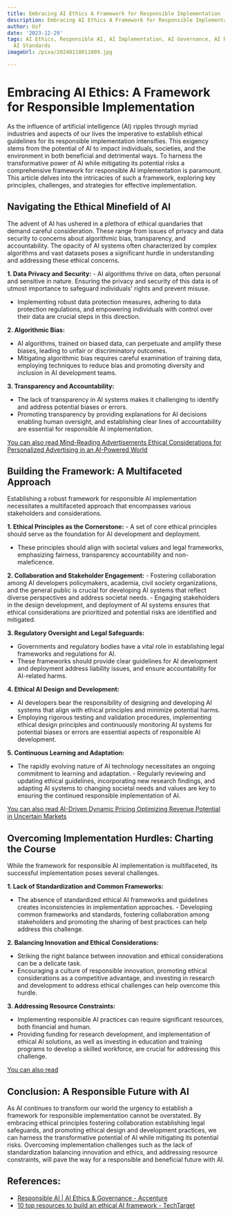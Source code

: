 ```yaml
---
title: Embracing AI Ethics A Framework for Responsible Implementation
description: Embracing AI Ethics A Framework for Responsible Implementation
author: Usf
date: '2023-12-29'
tags: AI Ethics, Responsible AI, AI Implementation, AI Governance, AI Regulation,
  AI Standards
imageUrl: /pixa/20240118011809.jpg

---
```

# Embracing AI Ethics: A Framework for Responsible Implementation

As the influence  of artificial intelligence (AI) ripples through myriad industries and aspects of our lives the imperative to establish ethical guidelines for  its  responsible implementation intensifies. This  exigency stems from the potential of AI to impact individuals,  societies, and the environment in both  beneficial and detrimental ways. To  harness the transformative power of AI while mitigating its potential risks a  comprehensive framework for responsible AI implementation is  paramount. This article delves into the intricacies of such a framework,  exploring key principles, challenges, and strategies for effective implementation.

## Navigating the Ethical Minefield of AI

The advent of AI has ushered in a plethora of ethical  quandaries that demand careful consideration. These range from issues of  privacy and data security to concerns about  algorithmic bias, transparency, and accountability. The opacity of AI systems often characterized by complex algorithms  and vast datasets poses a significant hurdle  in understanding and addressing these ethical concerns.

**1. Data Privacy and  Security:**
    - AI algorithms thrive on data, often personal and  sensitive in nature. Ensuring the privacy and security of this data is of utmost importance to safeguard individuals' rights and prevent misuse.
   - Implementing robust data protection measures, adhering to data protection regulations, and empowering individuals  with control over their  data are  crucial steps in this  direction.

**2. Algorithmic Bias:**
   - AI algorithms, trained on biased data, can perpetuate and amplify  these biases, leading to unfair or discriminatory outcomes.
   - Mitigating algorithmic bias requires careful examination of training data, employing techniques  to reduce bias and promoting diversity and inclusion in AI  development teams.

**3. Transparency  and  Accountability:**
   - The lack  of transparency in AI systems  makes it challenging to identify and address potential biases or errors.
   -  Promoting  transparency by providing explanations for AI decisions enabling human oversight, and  establishing clear lines of accountability are essential for responsible AI implementation.

[You can also  read Mind-Reading Advertisements Ethical Considerations for  Personalized Advertising in an AI-Powered World](Mind-Reading%20Advertisements%20Ethical%20Considerations%20for%20Personalized%20Advertising%20in%20an%20AI-Powered%20World)


## Building the Framework: A Multifaceted Approach

Establishing a robust framework  for responsible AI  implementation necessitates a multifaceted approach that encompasses various stakeholders and considerations.

**1. Ethical Principles as the Cornerstone:**
    - A set of core ethical  principles should serve as the foundation for AI development and deployment.
   - These principles should align with societal  values and legal frameworks, emphasizing fairness, transparency accountability and non-maleficence.

**2. Collaboration  and Stakeholder Engagement:**
    - Fostering collaboration among AI developers  policymakers, academia, civil society organizations, and the general public is crucial for developing AI systems that reflect diverse perspectives and address societal needs.
    - Engaging stakeholders in the design development, and deployment of AI systems ensures that ethical  considerations are  prioritized and potential risks are identified and mitigated.

**3. Regulatory Oversight and Legal Safeguards:**
   -  Governments  and regulatory  bodies have a vital role in establishing legal frameworks and regulations for AI.
   - These frameworks should  provide clear guidelines for AI development and  deployment address liability issues, and ensure accountability for AI-related harms.

**4. Ethical AI Design and Development:**
   - AI developers bear the responsibility of designing and developing AI systems that align with ethical principles  and minimize potential harms.
   - Employing rigorous testing and validation procedures, implementing ethical design principles and continuously monitoring AI systems for  potential biases or errors are  essential aspects of responsible AI development.

**5. Continuous Learning and Adaptation:**
   -  The rapidly evolving nature of AI technology necessitates an ongoing commitment to learning and adaptation.
    - Regularly reviewing and updating ethical  guidelines, incorporating new research findings, and adapting AI systems to changing societal needs and values are key to ensuring the continued  responsible implementation of AI.

[You can also  read AI-Driven Dynamic Pricing Optimizing Revenue Potential in  Uncertain Markets](AI-Driven%20Dynamic%20Pricing%20Optimizing%20Revenue%20Potential%20in%20Uncertain%20Markets)


## Overcoming Implementation Hurdles: Charting the Course

While the framework for responsible AI implementation is multifaceted, its successful implementation poses several challenges.

**1. Lack of Standardization and  Common Frameworks:**
   - The absence of  standardized ethical AI  frameworks  and guidelines creates inconsistencies in implementation approaches.
    - Developing common frameworks and standards, fostering collaboration among stakeholders and  promoting  the sharing of best practices can help address this challenge.

**2. Balancing Innovation and Ethical Considerations:**
   - Striking the right balance between innovation  and ethical considerations can  be a delicate task.
   - Encouraging a culture of responsible  innovation, promoting ethical considerations  as a competitive  advantage, and investing in research and development to address ethical challenges can help overcome this hurdle.

**3.  Addressing Resource Constraints:**
   -  Implementing responsible AI  practices can  require significant resources, both financial and human.
   - Providing funding for  research development, and implementation of  ethical AI solutions, as well  as investing in education and training programs to  develop a skilled workforce, are crucial for addressing this challenge.

[You can also read ]()


## Conclusion: A Responsible Future with  AI

As AI continues to transform our world  the urgency to establish a  framework for responsible implementation cannot be overstated. By embracing ethical  principles fostering collaboration establishing  legal safeguards, and promoting ethical design and development practices, we can harness the transformative  potential of AI while mitigating  its potential risks. Overcoming implementation challenges such as the  lack of standardization balancing innovation  and ethics,  and addressing resource constraints, will pave the way for a responsible and beneficial future with AI.

## References:
- [Responsible AI | AI Ethics & Governance - Accenture](https://www.accenture.com/us-en/services/applied-intelligence/ai-ethics-governance)
- [10 top resources to build an ethical AI framework - TechTarget](https://www.techtarget.com/searchenterpriseai/feature/Top-resources-to-build-an-ethical-AI-framework)
